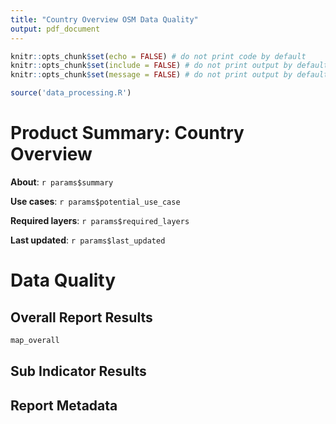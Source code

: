 ---
title: "Country Overview OSM Data Quality"
output: pdf_document
---

```{r setup, include=FALSE}
knitr::opts_chunk$set(echo = FALSE) # do not print code by default
knitr::opts_chunk$set(include = FALSE) # do not print output by default
knitr::opts_chunk$set(message = FALSE) # do not print output by default

source('data_processing.R')
```

# Product Summary: Country Overview

**About**: `r params$summary`

**Use cases**: `r params$potential_use_case`

**Required layers**: `r params$required_layers`

**Last updated**: `r params$last_updated`


# Data Quality


## Overall Report Results 

```{r overall-report, include=TRUE, fig.height=3}

map_overall


```


## Sub Indicator Results 


## Report Metadata
